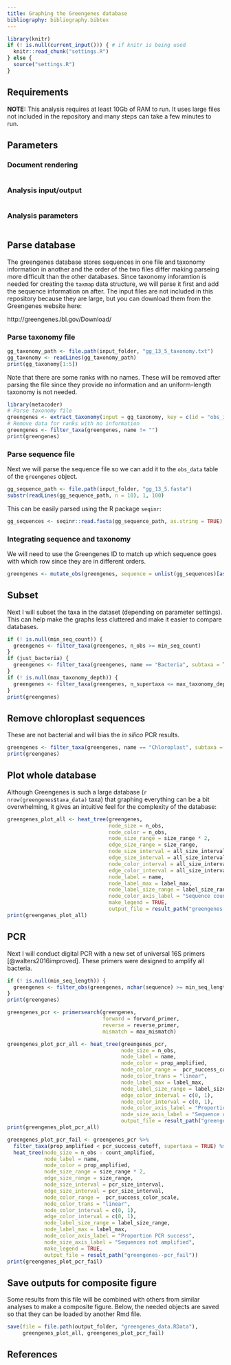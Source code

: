```yaml
---
title: Graphing the Greengenes database
bibliography: bibliography.bibtex
---
```


```r
library(knitr)
if (! is.null(current_input())) { # if knitr is being used
  knitr::read_chunk("settings.R")
} else {
  source("settings.R")
}
```

## Requirements 

**NOTE:** This analysis requires at least 10Gb of RAM to run.
It uses large files not included in the repository and many steps can take a few minutes to run. 

## Parameters

### Document rendering

```r
```

### Analysis input/output

```r
```

### Analysis parameters

```r
```


## Parse database

The greengenes database stores sequences in one file and taxonomy information in another and the order of the two files differ making parseing more difficult than the other databases.
Since taxonomy inforamtion is needed for creating the `taxmap` data structure, we will parse it first and add the sequence information on after.
The input files are not included in this repository because they are large, but you can download them from the Greengenes website here: 

http://greengenes.lbl.gov/Download/

### Parse taxonomy file

```r
gg_taxonomy_path <- file.path(input_folder, "gg_13_5_taxonomy.txt")
gg_taxonomy <- readLines(gg_taxonomy_path)
print(gg_taxonomy[1:5])
```

Note that there are some ranks with no names. 
These will be removed after parsing the file since they provide no information and an uniform-length taxonomy is not needed.

```r
library(metacoder)
# Parse taxonomy file
greengenes <- extract_taxonomy(input = gg_taxonomy, key = c(id = "obs_info", "class"), regex = "^([0-9]+)\t(.*)$", class_sep = "; ", class_regex = "^([a-z]{1})__(.*)$", class_key = c(rank = "taxon_info", "name"))
# Remove data for ranks with no information
greengenes <- filter_taxa(greengenes, name != "")
print(greengenes)
```


### Parse sequence file

Next we will parse the sequence file so we can add it to the `obs_data` table of the `greengenes` object.

```r
gg_sequence_path <- file.path(input_folder, "gg_13_5.fasta")
substr(readLines(gg_sequence_path, n = 10), 1, 100)
```

This can be easily parsed using the R package `seqinr`:

```r
gg_sequences <- seqinr::read.fasta(gg_sequence_path, as.string = TRUE)
```


### Integrating sequence and taxonomy

We will need to use the Greengenes ID to match up which sequence goes with which row since they are in different orders.

```r
greengenes <- mutate_obs(greengenes, sequence = unlist(gg_sequences)[as.character(id)])
```


## Subset

Next I will subset the taxa in the dataset (depending on parameter settings). 
This can help make the graphs less cluttered and make it easier to compare databases. 

```r
if (! is.null(min_seq_count)) {
  greengenes <- filter_taxa(greengenes, n_obs >= min_seq_count)
}
if (just_bacteria) {
  greengenes <- filter_taxa(greengenes, name == "Bacteria", subtaxa = TRUE)
}
if (! is.null(max_taxonomy_depth)) {
  greengenes <- filter_taxa(greengenes, n_supertaxa <= max_taxonomy_depth)
}
print(greengenes)
```


## Remove chloroplast sequences

These are not bacterial and will bias the *in silico* PCR results.

```r
greengenes <- filter_taxa(greengenes, name == "Chloroplast", subtaxa = TRUE, invert = TRUE)
print(greengenes)
```


## Plot whole database

Although Greengenes is such a large database (`r nrow(greengenes$taxa_data)` taxa) that graphing everything can be a bit overwhelming, it gives an intuitive feel for the complexity of the database:

```r
greengenes_plot_all <- heat_tree(greengenes, 
                                 node_size = n_obs,
                                 node_color = n_obs,
                                 node_size_range = size_range * 2,
                                 edge_size_range = size_range,
                                 node_size_interval = all_size_interval,
                                 edge_size_interval = all_size_interval,
                                 node_color_interval = all_size_interval,
                                 edge_color_interval = all_size_interval,
                                 node_label = name,
                                 node_label_max = label_max,
                                 node_label_size_range = label_size_range,
                                 node_color_axis_label = "Sequence count",
                                 make_legend = TRUE,
                                 output_file = result_path("greengenes--all"))
print(greengenes_plot_all)
```


## PCR

Next I will conduct digital PCR with a new set of universal 16S primers [@walters2016improved].
These primers were designed to amplify all bacteria.


```r
if (! is.null(min_seq_length)) {
  greengenes <- filter_obs(greengenes, nchar(sequence) >= min_seq_length, unobserved = FALSE)
}
print(greengenes)
```

```r
greengenes_pcr <- primersearch(greengenes,
                               forward = forward_primer,
                               reverse = reverse_primer,
                               mismatch = max_mismatch)
```

```r
greengenes_plot_pcr_all <- heat_tree(greengenes_pcr,
                                     node_size = n_obs,
                                     node_label = name,
                                     node_color = prop_amplified,
                                     node_color_range =  pcr_success_color_scale,
                                     node_color_trans = "linear",
                                     node_label_max = label_max,
                                     node_label_size_range = label_size_range,
                                     edge_color_interval = c(0, 1),
                                     node_color_interval = c(0, 1),
                                     node_color_axis_label = "Proportion PCR success",
                                     node_size_axis_label = "Sequence count",
                                     output_file = result_path("greengenes--pcr_all"))
print(greengenes_plot_pcr_all)
```

```r
greengenes_plot_pcr_fail <- greengenes_pcr %>%
  filter_taxa(prop_amplified < pcr_success_cutoff, supertaxa = TRUE) %>%
  heat_tree(node_size = n_obs - count_amplified,
            node_label = name,
            node_color = prop_amplified,
            node_size_range = size_range * 2,
            edge_size_range = size_range,
            node_size_interval = pcr_size_interval,
            edge_size_interval = pcr_size_interval,
            node_color_range =  pcr_success_color_scale,
            node_color_trans = "linear",
            node_color_interval = c(0, 1),
            edge_color_interval = c(0, 1),
            node_label_size_range = label_size_range,
            node_label_max = label_max,
            node_color_axis_label = "Proportion PCR success",
            node_size_axis_label = "Sequences not amplified",
            make_legend = TRUE,
            output_file = result_path("greengenes--pcr_fail"))
print(greengenes_plot_pcr_fail)
```


## Save outputs for composite figure

Some results from this file will be combined with others from similar analyses to make a composite figure.
Below, the needed objects are saved so that they can be loaded by another Rmd file.

```r
save(file = file.path(output_folder, "greengenes_data.RData"),
     greengenes_plot_all, greengenes_plot_pcr_fail)
```


## References